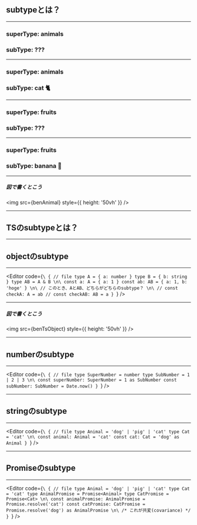 <!-- sectionTitle: subtypeとは？ -->



## subtypeとは？

---

<h3>superType: animals</h3>
<h3>subType: ???</h3>

---

<h3 class='no-animation'>superType: animals</h3>
<h3>subType: cat 🐈</h3>

---

<h3>superType: fruits</h3>
<h3>subType: ???</h3>

---

<h3 class='no-animation'>superType: fruits</h3>
<h3>subType: banana 🍌</h3>

---

##### 図で書くとこう

<img src={benAnimal} style={{ height: '50vh' }} />

---

## TSのsubtypeとは？

---

## objectのsubtype

---

<Editor code={`\
{ // file
  type A = { a: number }
  type B = { b: string }
  type AB = A & B
\n\
  const a: A = { a: 1 }
  const ab: AB = { a: 1, b: 'hoge' }
\n\
  // このとき、AとAB、どちらがどちらのsubtype？
\n\
  // const checkA: A = ab
  // const checkAB: AB = a
}
`} />

---

##### 図で書くとこう

<img src={benTsObject} style={{ height: '50vh' }} />

---

## numberのsubtype

---

<Editor code={`\
{ // file
  type SuperNumber = number
  type SubNumber = 1 | 2 | 3
\n\
  const superNumber: SuperNumber = 1 as SubNumber
  const subNumber: SubNumber = Date.now()
}
`} />

---

## stringのsubtype

---

<Editor code={`\
{ // file
  type Animal = 'dog' | 'pig' | 'cat'
  type Cat = 'cat'
\n\
  const animal: Animal = 'cat'
  const cat: Cat = 'dog' as Animal
}
`} />

---

## Promiseのsubtype

---

<Editor code={`\
{ // file
  type Animal = 'dog' | 'pig' | 'cat'
  type Cat = 'cat'
  type AnimalPromise = Promise<Animal>
  type CatPromise = Promise<Cat>
\n\
  const animalPromise: AnimalPromise = Promise.resolve('cat')
  const catPromise: CatPromise = Promise.resolve('dog') as AnimalPromise
\n\
  /* これが共変(covariance) */
}
`} />
